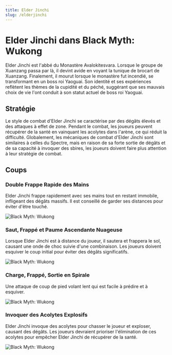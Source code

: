 ```yaml
---
title: Elder Jinchi
slug: /elderjinchi
---
```


# Elder Jinchi dans Black Myth: Wukong

Elder Jinchi est l'abbé du Monastère Avalokitesvara. Lorsque le groupe de Xuanzang passa par là, il devint avide en voyant la tunique de brocart de Xuanzang. Finalement, il mourut lorsque le monastère fut incendié, se transformant en un boss roi Yaoguai. Son identité et ses expériences reflètent les thèmes de la cupidité et du péché, suggérant que ses mauvais choix de vie l'ont conduit à son statut actuel de boss roi Yaoguai.

## Stratégie

Le style de combat d'Elder Jinchi se caractérise par des dégâts élevés et des attaques à effet de zone. Pendant le combat, les joueurs peuvent récupérer de la santé en vainquant les acolytes dans l'arène, ce qui réduit la difficulté. Globalement, les mécaniques de combat d'Elder Jinchi sont similaires à celles du Spectre, mais en raison de sa forte sortie de dégâts et de sa capacité à invoquer des sbires, les joueurs doivent faire plus attention à leur stratégie de combat.

## Coups

### Double Frappe Rapide des Mains

Elder Jinchi frappe rapidement avec ses mains tout en restant immobile, infligeant des dégâts massifs. Il est conseillé de garder ses distances pour éviter d'être touché.

<img src="https://image.informedainews.com/j1.gif" alt="Black Myth: Wukong"/>

### Saut, Frappé et Paume Ascendante Nuageuse

Lorsque Elder Jinchi est à distance du joueur, il sautera et frappera le sol, causant une onde de choc suivie d'une combinaison. Les joueurs doivent esquiver le coup initial pour éviter des dégâts significatifs.

<img src="https://image.informedainews.com/j2.gif" alt="Black Myth: Wukong"/>

### Charge, Frappé, Sortie en Spirale

Une attaque de coup de pied volant lent qui est facile à prédire et à esquiver.

<img src="https://image.informedainews.com/j3.gif" alt="Black Myth: Wukong"/>

### Invoquer des Acolytes Explosifs

Elder Jinchi invoque des acolytes pour chasser le joueur et exploser, causant des dégâts. Les joueurs devraient prioriser l'élimination de ces acolytes pour empêcher Elder Jinchi de récupérer de la santé.

<img src="https://image.informedainews.com/j4.gif" alt="Black Myth: Wukong"/>